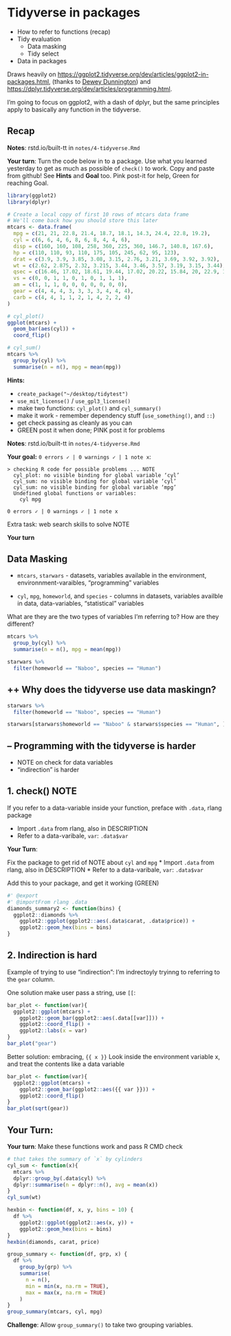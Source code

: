 # Tidyverse in packages

* How to refer to functions (recap)
* Tidy evaluation
  * Data masking
  * Tidy select
* Data in packages

Draws heavily on <https://ggplot2.tidyverse.org/dev/articles/ggplot2-in-packages.html>,
(thanks to [Dewey Dunnington](http://github.com/paleolimbot)) and <https://dplyr.tidyverse.org/dev/articles/programming.html>.

I'm going to focus on ggplot2, with a dash of dplyr, 
but the same principles apply to basically any function in the tidyverse.

## Recap 

**Notes**: rstd.io/built-tt in `notes/4-tidyverse.Rmd` 

**Your turn**: Turn the code below in to a package. 
Use what you learned yesterday to get as much as 
possible of `check()` to work. 
Copy and paste from github! See **Hints** and **Goal** too.
Pink post-it for help, Green for reaching Goal.

```r
library(ggplot2)
library(dplyr)

# Create a local copy of first 10 rows of mtcars data frame
# We'll come back how you should store this later
mtcars <- data.frame(
  mpg = c(21, 21, 22.8, 21.4, 18.7, 18.1, 14.3, 24.4, 22.8, 19.2),
  cyl = c(6, 6, 4, 6, 8, 6, 8, 4, 4, 6),
  disp = c(160, 160, 108, 258, 360, 225, 360, 146.7, 140.8, 167.6),
  hp = c(110, 110, 93, 110, 175, 105, 245, 62, 95, 123),
  drat = c(3.9, 3.9, 3.85, 3.08, 3.15, 2.76, 3.21, 3.69, 3.92, 3.92),
  wt = c(2.62, 2.875, 2.32, 3.215, 3.44, 3.46, 3.57, 3.19, 3.15, 3.44),
  qsec = c(16.46, 17.02, 18.61, 19.44, 17.02, 20.22, 15.84, 20, 22.9, 18.3),
  vs = c(0, 0, 1, 1, 0, 1, 0, 1, 1, 1),
  am = c(1, 1, 1, 0, 0, 0, 0, 0, 0, 0),
  gear = c(4, 4, 4, 3, 3, 3, 3, 4, 4, 4),
  carb = c(4, 4, 1, 1, 2, 1, 4, 2, 2, 4)
)

# cyl_plot()
ggplot(mtcars) + 
  geom_bar(aes(cyl)) + 
  coord_flip()

# cyl_sum()
mtcars %>% 
  group_by(cyl) %>% 
  summarise(n = n(), mpg = mean(mpg))
```

**Hints:**

* `create_package("~/desktop/tidytest")`
* `use_mit_license()` / `use_gpl3_license()`
* make two functions: `cyl_plot()` and `cyl_summary()`
* make it work - remember dependency stuff (`use_something()`, and `::`)
* get check passing as cleanly as you can
* GREEN post it when done; PINK post it for problems

**Notes**: rstd.io/built-tt in `notes/4-tidyverse.Rmd` 

**Your goal:**  `0 errors ✓ | 0 warnings ✓ | 1 note x`:
```
> checking R code for possible problems ... NOTE
  cyl_plot: no visible binding for global variable ‘cyl’
  cyl_sum: no visible binding for global variable ‘cyl’
  cyl_sum: no visible binding for global variable ‘mpg’
  Undefined global functions or variables:
    cyl mpg

0 errors ✓ | 0 warnings ✓ | 1 note x
```
Extra task: web search skills to solve NOTE


**Your turn**

## Data Masking

* `mtcars`, `starwars` - datasets, variables available in the environment, environnment-varaibles, "programming" variables

* `cyl`, `mpg`,  `homeworld`, and `species` - columns in datasets, variables availble in data, data-variables, "statistical" variables

What are they are the two types of variables I'm referring to?
How are they different?

```r
mtcars %>% 
  group_by(cyl) %>% 
  summarise(n = n(), mpg = mean(mpg))

starwars %>% 
  filter(homeworld == "Naboo", species == "Human")
```

## ++ Why does the tidyverse use data maskingn?

```r
starwars %>% 
  filter(homeworld == "Naboo", species == "Human")

starwars[starwars$homeworld == "Naboo" & starwars$species == "Human", ]
```

## -- Programming with the tidyverse is harder

* NOTE on check for data variables
* "indirection" is harder 

## 1. check() NOTE

If you refer to a data-variable inside your function,
preface with `.data`, rlang package

* Import `.data` from rlang, also in DESCRIPTION
* Refer to a data-varibale, `var`: `.data$var`

**Your Turn**:

Fix the package to get rid of NOTE about `cyl` and `mpg`
* Import `.data` from rlang, also in DESCRIPTION
* Refer to a data-varibale, `var`: `.data$var`

Add this to your package, and get it working (GREEN)
```r
#' @export
#' @importFrom rlang .data
diamonds_summary2 <- function(bins) {
  ggplot2::diamonds %>% 
    ggplot2::ggplot(ggplot2::aes(.data$carat, .data$price)) + 
    ggplot2::geom_hex(bins = bins)
}
```

## 2. Indirection is hard

Example of trying to use "indirection": I'm  indrectoyly tryinng to referring to the `gear` column.

One solution make user pass a string, use `[[`:
```r
bar_plot <- function(var){
  ggplot2::ggplot(mtcars) +
    ggplot2::geom_bar(ggplot2::aes(.data[[var]])) +
    ggplot2::coord_flip() +
    ggplot2::labs(x = var)
}
bar_plot("gear")
```

Better solution:  embracing, `{{ x }}` 
Look inside the environment variable x, 
and treat the contents like a data variable

```r
bar_plot <- function(var){
  ggplot2::ggplot(mtcars) +
    ggplot2::geom_bar(ggplot2::aes({{ var }})) +
    ggplot2::coord_flip() 
}
bar_plot(sqrt(gear))
```

## Your Turn:

**Your turn**: Make these functions work and pass R CMD check

```r
# that takes the summary of `x` by cylinders
cyl_sum <- function(x){
  mtcars %>%
  dplyr::group_by(.data$cyl) %>%
  dplyr::summarise(n = dplyr::n(), avg = mean(x))
}
cyl_sum(wt)
```

```r
hexbin <- function(df, x, y, bins = 10) {
  df %>% 
    ggplot2::ggplot(ggplot2::aes(x, y)) + 
    ggplot2::geom_hex(bins = bins)
}
hexbin(diamonds, carat, price)
```

```r
group_summary <- function(df, grp, x) {
  df %>% 
    group_by(grp) %>% 
    summarise(
      n = n(),
      min = min(x, na.rm = TRUE),
      max = max(x, na.rm = TRUE)
    )
}
group_summary(mtcars, cyl, mpg)
```

**Challenge**: Allow `group_summary()` to take two grouping variables.


